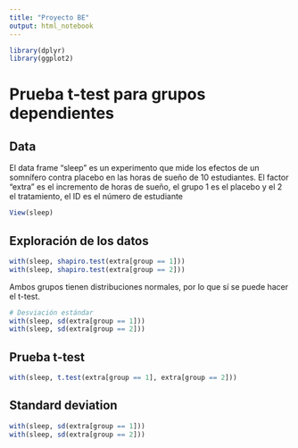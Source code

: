 ```yaml
---
title: "Proyecto BE"
output: html_notebook
---
```


```r
library(dplyr)
library(ggplot2)
```

# Prueba t-test para grupos dependientes

## Data
El data frame "sleep" es un experimento que mide los efectos de un somnífero contra placebo en las horas de sueño de 10 estudiantes. El factor "extra" es el incremento de horas de sueño, el grupo 1 es el placebo y el 2 el tratamiento, el ID es el número de estudiante
```r
View(sleep)
```

## Exploración de los datos
```r
with(sleep, shapiro.test(extra[group == 1]))
with(sleep, shapiro.test(extra[group == 2]))
```
Ambos grupos tienen distribuciones normales, por lo que sí se puede hacer el t-test.

```r
# Desviación estándar
with(sleep, sd(extra[group == 1]))
with(sleep, sd(extra[group == 2]))
```

## Prueba t-test
```r
with(sleep, t.test(extra[group == 1], extra[group == 2]))
```

## Standard deviation
```r
with(sleep, sd(extra[group == 1]))
with(sleep, sd(extra[group == 2]))
```


















